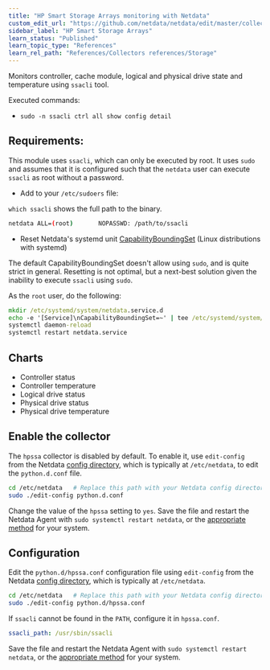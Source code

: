 ```yaml
---
title: "HP Smart Storage Arrays monitoring with Netdata"
custom_edit_url: "https://github.com/netdata/netdata/edit/master/collectors/python.d.plugin/hpssa/README.md"
sidebar_label: "HP Smart Storage Arrays"
learn_status: "Published"
learn_topic_type: "References"
learn_rel_path: "References/Collectors references/Storage"
---
```



Monitors controller, cache module, logical and physical drive state and temperature using `ssacli` tool.

Executed commands:

- `sudo -n ssacli ctrl all show config detail`

## Requirements:

This module uses `ssacli`, which can only be executed by root. It uses
`sudo` and assumes that it is configured such that the `netdata` user can execute `ssacli` as root without a password.

- Add to your `/etc/sudoers` file:

`which ssacli` shows the full path to the binary.

```bash
netdata ALL=(root)       NOPASSWD: /path/to/ssacli
```

- Reset Netdata's systemd
  unit [CapabilityBoundingSet](https://www.freedesktop.org/software/systemd/man/systemd.exec.html#Capabilities) (Linux
  distributions with systemd)

The default CapabilityBoundingSet doesn't allow using `sudo`, and is quite strict in general. Resetting is not optimal, but a next-best solution given the inability to execute `ssacli` using `sudo`.

As the `root` user, do the following:

```cmd
mkdir /etc/systemd/system/netdata.service.d
echo -e '[Service]\nCapabilityBoundingSet=~' | tee /etc/systemd/system/netdata.service.d/unset-capability-bounding-set.conf
systemctl daemon-reload
systemctl restart netdata.service
```

## Charts

- Controller status
- Controller temperature
- Logical drive status
- Physical drive status
- Physical drive temperature

## Enable the collector

The `hpssa` collector is disabled by default. To enable it, use `edit-config` from the
Netdata [config directory](/docs/nightly/concepts/configure-the-netdata-agent), which is typically at `/etc/netdata`, to edit the `python.d.conf`
file.

```bash
cd /etc/netdata   # Replace this path with your Netdata config directory, if different
sudo ./edit-config python.d.conf
```

Change the value of the `hpssa` setting to `yes`. Save the file and restart the Netdata Agent with `sudo systemctl
restart netdata`, or the [appropriate method](/docs/nightly/operations/start-stop-or-restart-the-netdata-agent) for your system.

## Configuration

Edit the `python.d/hpssa.conf` configuration file using `edit-config` from the
Netdata [config directory](/docs/nightly/concepts/configure-the-netdata-agent), which is typically at `/etc/netdata`.

```bash
cd /etc/netdata   # Replace this path with your Netdata config directory, if different
sudo ./edit-config python.d/hpssa.conf
```

If `ssacli` cannot be found in the `PATH`, configure it in `hpssa.conf`.

```yaml
ssacli_path: /usr/sbin/ssacli
```

Save the file and restart the Netdata Agent with `sudo systemctl restart netdata`, or the [appropriate
method](https://github.com/netdata/netdata/blob/master/docs/configure/start-stop-restart.md) for your system.

